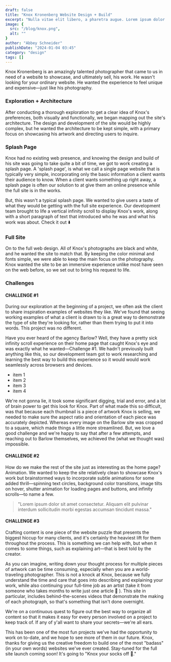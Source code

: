 ```yaml
---
draft: false
title: "Knox Kronenberg Website Design + Build"
excerpt: "Nulla vitae elit libero, a pharetra augue. Lorem ipsum dolor sit amet, consectetur adipiscing elit. Donec id elit non mi porta gravida at eget metus. Nulla vitae elit libero, a pharetra augue. Aenean eu leo quam. Pellentesque ornare sem lacinia quam venenatis vestibulum."
image: {
  src: "/blog/knox.png",
  alt: ""
}
author: "Abbey Schneider"
publishDate: "2024-01-04 03:45"
category: "design"
tags: []
---
```


<p class="large">Knox Kronenberg is an amazingly talented photographer that came to us in need of a website to showcase, and ultimately sell, his work. He wasn't looking for your ordinary website. He wanted the experience to feel unique and expensive—just like his photography.</p>


### Exploration + Architecture
After conducting a thorough exploration to get a clear idea of Knox's preferences, both visually and functionally, we began mapping out the site's architecture. The design and development of the site would be highly complex, but he wanted the architecture to be kept simple, with a primary focus on showcasing his artwork and directing users to inquire.


### Splash Page
Knox had no existing web presence, and knowing the design and build of his site was going to take quite a bit of time, we got to work creating a splash page. A 'splash page', is what we call a single page website that is typically very simple, incorporating only the basic information a client wants their audience to know. When a client wants something up right away, a splash page is often our solution to at give them an online presence while the full site is in the works.

But, this wasn't a typical splash page. We wanted to give users a taste of what they would be getting with the full site experience. Our development team brought to life a vertical infinity scroll to display Knox's work, along with a short paragraph of text that introduced who he was and what his work was about. Check it out ⬇️


### Full Site
On to the full web design. All of Knox's photographs are black and white, and he wanted the site to match that. By keeping the color minimal and fonts simple, we were able to keep the main focus on the photography. Knox wanted the site to be an immersive experience unlike most have seen on the web before, so we set out to bring his request to life.


### Challenges

#### CHALLENGE #1
During our exploration at the beginning of a project, we often ask the client to share inspiration examples of websites they like. We've found that seeing working examples of what a client is drawn to is a great way to demonstrate the type of site they're looking for, rather than them trying to put it into words. This project was no different.

Have you ever heard of the agency Barlow? Well, they have a pretty sick infinity scroll experience on their home page that caught Knox's eye and was exactly what he wanted—Challenge #1. We hadn't previously built anything like this, so our development team got to work researching and learning the best way to build this experience so it would would work seamlessly across browsers and devices.

- item 1
- item 2
- item 3
- item 4

We're not gonna lie, it took some significant digging, trial and error, and a lot of brain power to get this look for Knox. Part of what made this so difficult, was that because each thumbnail is a piece of artwork Knox is selling, we needed to make sure the aspect ratio and orientation of each piece was accurately depicted. Whereas every image on the Barlow site was cropped to a square, which made things a little more streamlined. But, we love a good challenge and we're happy to say that after a few attempts, and reaching out to Barlow themselves, we achieved the (what we thought was) impossible.

#### CHALLENGE #2
How do we make the rest of the site just as interesting as the home page? Animation. We wanted to keep the site relatively clean to showcase Knox's work but brainstormed ways to incorporate subtle animations for some added thrill—spinning text circles, background color transitions, image tilts on hover, shutter animation for loading pages and buttons, and infinity scrolls—to name a few.

<blockquote>
  <p>"Lorem ipsum dolor sit amet consectetur. Aliquam elit pulvinar interdum sollicitudin morbi egestas accumsan tincidunt massa."</p>
</blockquote>

#### CHALLENGE #3
Crafting content is one piece of the website puzzle that presents the biggest hiccup for many clients, and it's certainly the heaviest lift for them throughout the process. This is something we can help with, but when it comes to some things, such as explaining art—that is best told by the creator.

As you can imagine, writing down your thought process for multiple pieces of artwork can be time consuming, especially when you are a world-traveling photographer. This is not a knock at Knox, because we fully understand the time and care that goes into describing and explaining your work, while also continuing your full-time job as an artist (take it from someone who takes months to write just one article 🙂 ). This site in particular, includes behind-the-scenes videos that demonstrate the making of each photograph, so that's something that isn't done overnight.

We're on a continuous quest to figure out the best way to organize all content so that it makes it easy for every person involved on a project to keep track of. If any of y'all want to share your secrets—we're all ears.

This has been one of the most fun projects we've had the opportunity to work on to-date, and we hope to see more of them in our future. Knox, thanks for giving us the creative freedom to build one of the most "badass" (in your own words) websites we've ever created. Stay-tuned for the full site launch coming soon! It's going to "Knox your socks off 🤪."